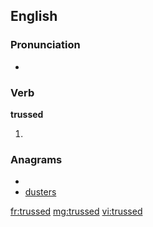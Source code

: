 ==English==

===Pronunciation===
* {{rhymes|ʌst}}

===Verb===
'''trussed'''

# {{past of|[[truss]]}}

===Anagrams===
* {{alphagram|dersstu}}
* [[dusters#English|dusters]]

[[fr:trussed]]
[[mg:trussed]]
[[vi:trussed]]